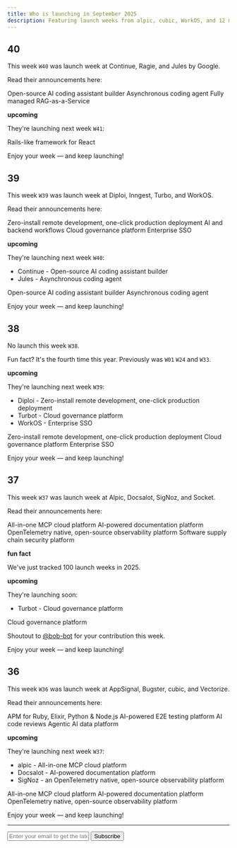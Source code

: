 ```yaml
---
title: Who is launching in September 2025
description: Featuring launch weeks from alpic, cubic, WorkOS, and 12 more developer tools.
---
```


## 40

This week `W40` was launch week at Continue, Ragie, and Jules by Google.

Read their announcements here:

<Card title="Continue Launch Week 2">
  Open-source AI coding assistant builder
</Card>

<Card title="Jules Launch Week 2">
  Asynchronous coding agent
</Card>

<Card title="Ragie Launch Week 3" href="https://www.ragie.ai/agent-ready-launch-week">
  Fully managed RAG-as-a-Service
</Card>

**upcoming**

They're launching next week `W41`:

<Card title="Wasp Launch Week 11" href="https://wasp.sh/blog/2025/09/28/wasp-launch-week-11">
  Rails-like framework for React
</Card>

Enjoy your week — and keep launching!

## 39

This week `W39` was launch week at Diploi, Inngest, Turbo, and WorkOS.

Read their announcements here:

<Card title="Diploi Launch Week 1" href="https://diploi.com/launchweek">
  Zero-install remote development, one-click production deployment
</Card>

<Card title="Inngest Launch Week III" >
  AI and backend workflows 
</Card>

<Card title="Turbot Launch Week 10" href="https://turbot.com/launch-week/10">
  Cloud governance platform
</Card>

<Card title="WorkOS Launch Week 5" href="https://workos.com/launch-week/fall-2025">
  Enterprise SSO
</Card>

**upcoming**

They're launching next week `W40`:

- Continue - Open-source AI coding assistant builder
- Jules - Asynchronous coding agent

<Card title="Continue Launch Week 2">
  Open-source AI coding assistant builder
</Card>

<Card title="Jules Launch Week 2">
  Asynchronous coding agent
</Card>

Enjoy your week — and keep launching!

## 38 

No launch this week `W38`. 

Fun fact? It's the fourth time this year. Previously was `W01` `W24` and `W33`.

**upcoming**

They're launching next week `W39`:

- Diploi - Zero-install remote development, one-click production deployment
- Turbot - Cloud governance platform 
- WorkOS - Enterprise SSO

<Card title="Diploi Launch Week" href="https://diploi.com/launchweek">
  Zero-install remote development, one-click production deployment
</Card>

<Card title="Turbot Launch Week 10" href="https://turbot.com/launch-week/10">
  Cloud governance platform
</Card>

<Card title="WorkOS Launch Week 5" href="https://workos.com/launch-week/fall-2025">
  Enterprise SSO
</Card>

Enjoy your week — and keep launching!

## 37 

This week `W37` was launch week at Alpic, Docsalot, SigNoz, and Socket.

Read their announcements here:

<Card title="alpic launch week" href="https://x.com/search?q=from%3A%40alpic_ai%20launch%20week%20until%3A2025-09-13%20since%3A2025-09-08&src=typed_query&f=live">
  All-in-one MCP cloud platform
</Card>

<Card title="Docsalot Launch Week" href="https://docsalot.dev/launch-week">
  AI-powered documentation platform
</Card>

<Card title="SigNoz Launch Week 5.0" href="https://signoz.io/launch-week/">
  OpenTelemetry native, open-source observability platform
</Card>

<Card title="Socket Launch Week 3" href="https://x.com/search?q=from%3A%40Socketsecurity%20launch%20week%20until%3A2025-09-13%20since%3A2025-09-08&src=typed_query&f=live">
  Software supply chain security platform
</Card>

**fun fact**

We've just tracked 100 launch weeks in 2025.

**upcoming**

They're launching soon:

- Turbot - Cloud governance platform 

<Card title="Turbot Launch Week 10" href="https://turbot.com/launch-week/10">
  Cloud governance platform
</Card>

Shoutout to [@bob-bot](https://x.com/bobtordella) for your contribution this week.

Enjoy your week — and keep launching!

## 36

This week `W36` was launch week at AppSignal, Bugster, cubic, and Vectorize.

Read their announcements here:

<Card title="AppSignal Launch Week" href="https://www.appsignal.com/launch-week">
  APM for Ruby, Elixir, Python & Node.js
</Card>

<Card title="Bugster Launch Week" href="https://www.bugster.dev/launch-week">
  AI-powered E2E testing platform
</Card>

<Card title="cubic launch week" href="https://www.cubic.dev/blog/launch-week-1">
  AI code reviews
</Card>

<Card title="Vectorize Launch Week" href="https://vectorize.io/blog/vectorize-launch-week-starts-tuesday-9-2-agents-mcp-and-more">
  Agentic AI data platform
</Card>

**upcoming**

They're launching next week `W37`:

- alpic - All-in-one MCP cloud platform 
- Docsalot - AI-powered documentation platform  
- SigNoz - an OpenTelemetry native, open-source observability platform

<Card title="alpic launch week">
  All-in-one MCP cloud platform
</Card>

<Card title="Docsalot Launch Week" href="https://docsalot.dev/launch-week">
  AI-powered documentation platform
</Card>

<Card title="SigNoz Launch Week 5.0" href="https://signoz.io/launch-week/">
  OpenTelemetry native, open-source observability platform
</Card>

Enjoy your week — and keep launching!

---

<form
  action="https://buttondown.com/api/emails/embed-subscribe/launchweek.dev"
  method="post"
  target="popupwindow"
  onsubmit="window.open('https://buttondown.com/launchweek.dev', 'popupwindow')"
  class="embeddable-buttondown-form"
>
  <input
    type="email"
    name="email"
    placeholder="Enter your email to get the latest updates"
    id="bd-email"
  />
  <input type="submit" value="Subscribe" />
</form>
